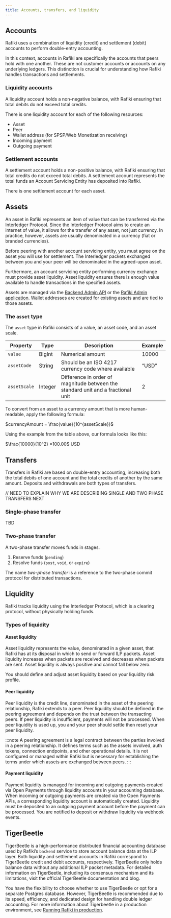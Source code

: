 ```yaml
---
title: Accounts, transfers, and liquidity
---
```




## Accounts

Rafiki uses a combination of liquidity (credit) and settlement (debit) accounts to perform <LinkOut href="https://en.wikipedia.org/wiki/Double-entry_bookkeeping">double-entry accounting</LinkOut>.

In this context, accounts in Rafiki are specifically the accounts that peers hold with one another. These are not customer accounts or accounts on any underlying ledgers. This distinction is crucial for understanding how Rafiki handles transactions and settlements.

### Liquidity accounts

A liquidity account holds a non-negative balance, with Rafiki ensuring that total debits do not exceed total credits.

There is one liquidity account for each of the following resources:

- Asset
- Peer
- Wallet address (for SPSP/Web Monetization receiving)
- Incoming payment
- Outgoing payment

### Settlement accounts

A settlement account holds a non-positive balance, with Rafiki ensuring that total credits do not exceed total debits. A settlement account represents the total funds an Account Servicing Entity has deposited into Rafiki.

There is one settlement account for each asset.

## Assets

An asset in Rafiki represents an item of value that can be transferred via the Interledger Protocol. Since the Interledger Protocol aims to create an internet of value, it allows for the transfer of any asset, not just currency. In practice, however, assets are usually denominated in a currency (fiat or branded currencies).

Before peering with another account servicing entity, you must agree on the asset you will use for settlement. The Interledger packets exchanged between you and your peer will be denominated in the agreed-upon asset.

Furthermore, an account servicing entity performing currency exchange must provide asset liquidity. Asset liquidity ensures there is enough value available to handle transactions in the specified assets.

Assets are managed via the [Backend Admin API](/integration/deployment/services/backend-service#graphql-backend-admin-api) or the [Rafiki Admin application](/admin/admin-user-guide/). Wallet addresses are created for existing assets and are tied to those assets.

### The `asset` type

The `asset` type in Rafiki consists of a value, an asset code, and an asset scale.

| **Property** | **Type** | **Description**                                                                                                      | **Example** |
| ------------ | -------- | -------------------------------------------------------------------------------------------------------------------- | ----------- |
| `value`      | BigInt   | Numerical amount                                                                                                     | 10000       |
| `assetCode`  | String   | Should be an <LinkOut href="https://en.wikipedia.org/wiki/ISO_4217">ISO 4217 currency code</LinkOut> where available | “USD”       |
| `assetScale` | Integer  | Difference in order of magnitude between the standard unit and a fractional unit                                     | 2           |

To convert from an asset to a currency amount that is more human-readable, apply the following formula:

$currencyAmount = \frac{value}{10^{assetScale}}$

Using the example from the table above, our formula looks like this:

$\frac{10000}{10^2} =100.00$ USD

## Transfers

Transfers in Rafiki are based on double-entry accounting, increasing both the total debits of one account and the total credits of another by the same amount. Deposits and withdrawals are both types of transfers.

// NEED TO EXPLAIN WHY WE ARE DESCRIBING SINGLE AND TWO PHASE TRANSFERS NEXT

### Single-phase transfer

TBD

### Two-phase transfer

A two-phase transfer moves funds in stages.

1. Reserve funds (`pending`)
2. Resolve funds (`post`, `void`, or `expire`)

The name _two-phase transfer_ is a reference to the <LinkOut href="https://en.wikipedia.org/wiki/Two-phase_commit_protocol">two-phase commit protocol</LinkOut> for distributed transactions.

## Liquidity

Rafiki tracks liquidity using the Interledger Protocol, which is a clearing protocol, without physically holding funds.

### Types of liquidity

#### Asset liquidity

Asset liquidity represents the value, denominated in a given asset, that Rafiki has at its disposal in which to send or forward ILP packets. Asset liquidity increases when packets are received and decreases when packets are sent. Asset liquidity is always positive and cannot fall below zero.

You should define and adjust asset liquidity based on your liquidity risk profile.

#### Peer liquidity

Peer liquidity is the credit line, denominated in the asset of the peering relationship, Rafiki extends to a peer. Peer liquidity should be defined in the peering agreement and depends on the trust between the transacting peers. If peer liquidity is insufficient, payments will not be processed. When peer liquidity is used up, you and your peer should settle then reset your peer liquidity.

:::note
A peering agreement is a legal contract between the parties involved in a peering relationship. It defines terms such as the assets involved, auth tokens, connection endpoints, and other operational details. It is not configured or managed within Rafiki but is necessary for establishing the terms under which assets are exchanged between peers.
:::

#### Payment liquidity

Payment liquidity is managed for incoming and outgoing payments created via Open Payments through liquidity accounts in your accounting database. When incoming or outgoing payments are created via the Open Payments APIs, a corresponding liquidity account is automatically created. Liquidity must be deposited to an outgoing payment account before the payment can be processed. You are notified to deposit or withdraw liquidity via webhook events.

## TigerBeetle

TigerBeetle is a high-performance distributed financial accounting database used by Rafiki’s `backend` service to store account balance data at the ILP layer. Both liquidity and settlement accounts in Rafiki correspond to TigerBeetle credit and debit accounts, respectively. TigerBeetle only holds balance data without any additional ILP packet metadata. For detailed information on TigerBeetle, including its consensus mechanism and its limitations, visit the official TigerBeetle <LinkOut href="https://docs.tigerbeetle.com/">documentation</LinkOut> and <LinkOut href="https://tigerbeetle.com/blog/">blog</LinkOut>.

You have the flexibility to choose whether to use TigerBeetle or opt for a separate Postgres database. However, TigerBeetle is recommended due to its speed, efficiency, and dedicated design for handling double ledger accounting. For more information about Tigerbeetle in a production environment, see [Running Rafiki in production](/integration/deployment/prod/helm-k8s/#tigerbeetle).
